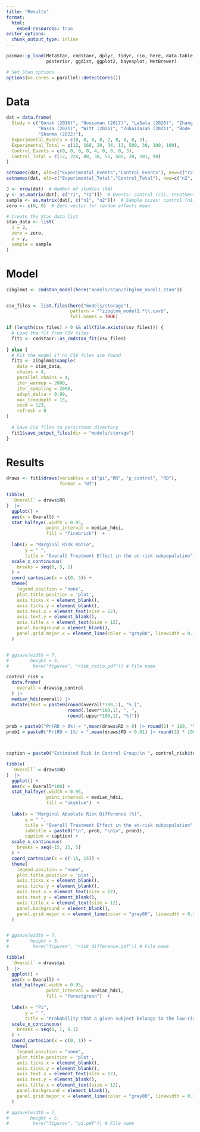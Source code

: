 ```yaml
---
title: "Results"
format:
  html:
    embed-resources: true
editor_options: 
  chunk_output_type: inline
---
```


```r
pacman::p_load(MetaStan, cmdstanr, dplyr, tidyr, rio, here, data.table,
               posterior, ggdist, ggplot2, bayesplot, MetBrewer)

# Set Stan options
options(mc.cores = parallel::detectCores())
```

# Data


```r
dat = data.frame(
  Study = c("Gonik (2016)", "Nossaman (2017)", "LaSala (2020)", "Zhang (2020)", 
            "Bassa (2021)", "Witt (2021)", "Zubaidaiah (2021)", "Bode (2022)", 
            "Sharma (2022)"),
  Experimental_Events = c(0, 0, 0, 0, 2, 0, 0, 0, 2),
  Experimental_Total = c(12, 168, 20, 34, 13, 500, 30, 100, 100),
  Control_Events = c(0, 0, 0, 0, 4, 0, 0, 0, 3),
  Control_Total = c(12, 224, 80, 30, 51, 502, 30, 101, 98)
)

setnames(dat, old=c("Experimental_Events","Control_Events"), new=c("r2", "r1"))
setnames(dat, old=c("Experimental_Total","Control_Total"), new=c("n2", "n1"))

J <- nrow(dat)  # Number of studies (84)
y <- as.matrix(dat[, c("r1", "r2")])  # Events: control (r1), treatment (r2)
sample <- as.matrix(dat[, c("n1", "n2")])  # Sample sizes: control (n1), treatment (n2)
zero <- c(0, 0)  # Zero vector for random effects mean

# Create the Stan data list
stan_data <- list(
  J = J,
  zero = zero,
  y = y,
  sample = sample
)
```

# Model

```r
zibglmm1 <- cmdstan_model(here("models/stan/zibglmm_model1.stan"))


csv_files <- list.files(here("models/storage"),
                        pattern = "^zibglmm_model1.*\\.csv$",
                        full.names = TRUE)

if (length(csv_files) > 0 && all(file.exists(csv_files))) {
  # Load the fit from CSV files
  fit1 <- cmdstanr::as_cmdstan_fit(csv_files)
  
} else {
  # Fit the model if no CSV files are found
  fit1 <- zibglmm1$sample(
    data = stan_data,
    chains = 4,
    parallel_chains = 4,
    iter_warmup = 2000,
    iter_sampling = 2000,
    adapt_delta = 0.99,  
    max_treedepth = 15,  
    seed = 123,
    refresh = 0
)
  
  # Save CSV files to persistent directory
  fit1$save_output_files(dir = "models/storage")
}

```

# Results

```r
draws <- fit1$draws(variables = c("pi","RR", "p_control", "RD"),
                    format = "df")
```


```r
tibble(
  `Overall` = draws$RR
)  |> 
  ggplot() +
  aes(x = Overall) +
  stat_halfeye(.width = 0.95,
               point_interval = median_hdci,
               fill = "firebrick")  +
  
  labs(x = "Marginal Risk Ratio",
       y = " ",
       title = "Overall Treatment Effect in the at-risk subpopulation") +
  scale_x_continuous(
    breaks = seq(0, 5, 1)
  ) +
  coord_cartesian(x = c(0, 5)) +
  theme(
    legend.position = "none",
    plot.title.position = 'plot',
    axis.ticks.x = element_blank(),
    axis.ticks.y = element_blank(),
    axis.text.x = element_text(size = 12),
    axis.text.y = element_blank(),
    axis.title.x = element_text(size = 12),
    panel.background = element_blank(),
    panel.grid.major.x = element_line(color = "gray80", linewidth = 0.3)
  )


# ggsave(width = 7,
#        height = 5,
#         here("figures", "risk_ratio.pdf")) # File name

```


```r
control_risk =
  data.frame(
    overall = draws$p_control
  ) |> 
  median_hdi(overall) |> 
  mutate(text = paste0(round(overall*100,1), "% [",
                       round(.lower*100,1), ", ",
                       round(.upper*100,1), "%]"))

prob = paste0("Pr(RD > 0%) = ",mean(draws$RD > 0) |> round(2) * 100, "%")
prob1 = paste0("Pr(RD > 1%) = ",mean(draws$RD > 0.01) |> round(2) * 100, "%")



caption = paste0("Estimated Risk in Control Group:\n ", control_risk$text)

tibble(
  `Overall` = draws$RD
)  |> 
  ggplot() +
  aes(x = Overall*100) +
  stat_halfeye(.width = 0.95,
               point_interval = median_hdci,
               fill = "skyblue")  +
  
  labs(x = "Marginal Absolute Risk Difference (%)",
       y = " ",
       title = "Overall Treatment Effect in the at-risk subpopulation",
       subtitle = paste0("\n", prob, "\n\n", prob1),
       caption = caption) +
  scale_x_continuous(
    breaks = seq(-15, 15, 5)
  ) +
  coord_cartesian(x = c(-15, 15)) +
  theme(
    legend.position = "none",
    plot.title.position = 'plot',
    axis.ticks.x = element_blank(),
    axis.ticks.y = element_blank(),
    axis.text.x = element_text(size = 12),
    axis.text.y = element_blank(),
    axis.title.x = element_text(size = 12),
    panel.background = element_blank(),
    panel.grid.major.x = element_line(color = "gray80", linewidth = 0.3)
  )


# ggsave(width = 7,
#        height = 5,
#         here("figures", "risk_difference.pdf")) # File name

```

```r
tibble(
  `Overall` = draws$pi
)  |> 
  ggplot() +
  aes(x = Overall) +
  stat_halfeye(.width = 0.95,
               point_interval = median_hdci,
               fill = "forestgreen")  +
  
  labs(x = "Pi",
       y = " ",
       title = "Probability that a given subject belongs to the low-risk subpopulation") +
  scale_x_continuous(
    breaks = seq(0, 1, 0.1)
  ) +
  coord_cartesian(x = c(0, 1)) +
  theme(
    legend.position = "none",
    plot.title.position = 'plot',
    axis.ticks.x = element_blank(),
    axis.ticks.y = element_blank(),
    axis.text.x = element_text(size = 12),
    axis.text.y = element_blank(),
    axis.title.x = element_text(size = 12),
    panel.background = element_blank(),
    panel.grid.major.x = element_line(color = "gray80", linewidth = 0.3)
  )

# ggsave(width = 7,
#        height = 5,
#         here("figures", "pi.pdf")) # File name
```

